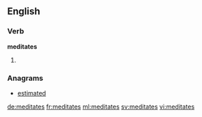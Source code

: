 ==English==

===Verb===
'''meditates'''

# {{third-person singular of|meditate}}

===Anagrams===
* [[estimated#English|estimated]]

[[de:meditates]]
[[fr:meditates]]
[[ml:meditates]]
[[sv:meditates]]
[[vi:meditates]]